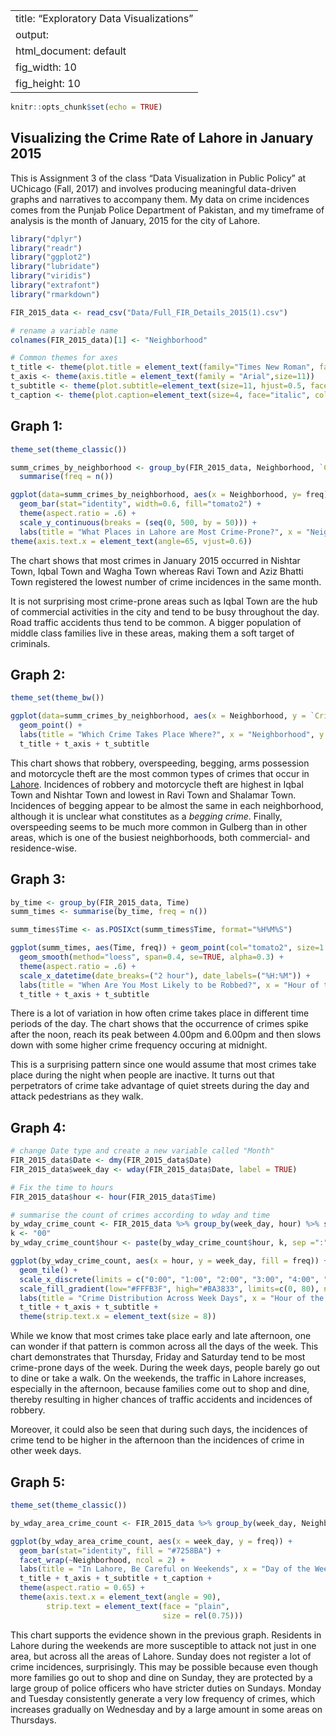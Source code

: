 
---
title: "Exploratory Data Visualizations"
output:
  html_document: default
  fig_width: 10 
  fig_height: 10
---

```r
knitr::opts_chunk$set(echo = TRUE)
```

## Visualizing the Crime Rate of Lahore in January 2015

This is Assignment 3 of the class "Data Visualization in Public Policy" at UChicago (Fall, 2017) and involves producing meaningful data-driven graphs and narratives to accompany them. My data on crime incidences comes from the Punjab Police Department of Pakistan, and my timeframe of analysis is the month of January, 2015 for the city of Lahore. 

```r
library("dplyr")
library("readr")
library("ggplot2")
library("lubridate")
library("viridis")
library("extrafont")
library("rmarkdown")

FIR_2015_data <- read_csv("Data/Full_FIR_Details_2015(1).csv")

# rename a variable name
colnames(FIR_2015_data)[1] <- "Neighborhood"

# Common themes for axes
t_title <- theme(plot.title = element_text(family="Times New Roman", face="bold", size=20, hjust=0.5))
t_axis <- theme(axis.title = element_text(family = "Arial",size=11))
t_subtitle <- theme(plot.subtitle=element_text(size=11, hjust=0.5, face="italic", color="black"))
t_caption <- theme(plot.caption=element_text(size=4, face="italic", color="black"))
```

## Graph 1:

```r
theme_set(theme_classic())

summ_crimes_by_neighborhood <- group_by(FIR_2015_data, Neighborhood, `Crime Type`) %>% 
  summarise(freq = n())

ggplot(data=summ_crimes_by_neighborhood, aes(x = Neighborhood, y= freq)) + 
  geom_bar(stat="identity", width=0.6, fill="tomato2") +
  theme(aspect.ratio = .6) +
  scale_y_continuous(breaks = (seq(0, 500, by = 50))) +
  labs(title = "What Places in Lahore are Most Crime-Prone?", x = "Neighborhood", y = "Frequency of Crime Incidences", subtitle="Number of crime occurrences in   different neighborhoods in January 2015.", caption = "Source: Punjab Police Department") + t_title + t_axis + t_subtitle + 
theme(axis.text.x = element_text(angle=65, vjust=0.6))
```

The chart shows that most crimes in January 2015 occurred in Nishtar Town, Iqbal Town and Wagha Town whereas Ravi Town and Aziz Bhatti Town registered the lowest number of crime incidences in the same month. 

It is not surprising most crime-prone areas such as Iqbal Town are the hub of commercial activities in the city and tend to be busy throughout the day. Road traffic accidents thus tend to be common. A bigger population of middle class families live in these areas, making them a soft target of criminals.


## Graph 2:

```r
theme_set(theme_bw())

ggplot(data=summ_crimes_by_neighborhood, aes(x = Neighborhood, y = `Crime Type`, size = freq)) + 
  geom_point() +
  labs(title = "Which Crime Takes Place Where?", x = "Neighborhood", y = "Total Crime Incidences (January 2015)", subtitle="Crime rate of different crime types in different neighborhoods of Lahore in January 2015.", caption = "Source: Punjab Police Department") +
  t_title + t_axis + t_subtitle
```
This chart shows that robbery, overspeeding, begging, arms possession and motorcycle theft are the most common types of crimes that occur in [Lahore](https://www.geo.tv/latest/130148-After-Karachi-street-crimes-on-the-rise-in-Lahore). Incidences of robbery and motorcycle theft are highest in Iqbal Town and Nishtar Town and lowest in Ravi Town and Shalamar Town. Incidences of begging appear to be almost the same in each neighborhood, although it is unclear what constitutes as a *begging crime*. Finally, overspeeding seems to be much more common in Gulberg than in other areas, which is one of the busiest neighborhoods, both commercial- and residence-wise.


## Graph 3:
```r
by_time <- group_by(FIR_2015_data, Time) 
summ_times <- summarise(by_time, freq = n())

summ_times$Time <- as.POSIXct(summ_times$Time, format="%H%M%S")

ggplot(summ_times, aes(Time, freq)) + geom_point(col="tomato2", size=1.5) + 
  geom_smooth(method="loess", span=0.4, se=TRUE, alpha=0.3) +
  theme(aspect.ratio = .6) +
  scale_x_datetime(date_breaks=("2 hour"), date_labels=("%H:%M")) +
  labs(title = "When Are You Most Likely to be Robbed?", x = "Hour of the day", y = "Total Crime Incidences every 5 minutes", subtitle="Most crimes in Lahore happened between 2.00pm and 8.00pm in January 2015.", caption = "Source: Punjab Police Department") + 
  t_title + t_axis + t_subtitle
```

There is a lot of variation in how often crime takes place in different time periods of the day. The chart shows that the occurrence of crimes spike after the noon, reach its peak between 4.00pm and 6.00pm and then slows down with some higher crime frequency occuring at midnight. 

This is a surprising pattern since one would assume that most crimes take place during the night when people are inactive. It turns out that perpetrators of crime take advantage of quiet streets during the day and attack pedestrians as they walk. 



## Graph 4:
```r
# change Date type and create a new variable called "Month"
FIR_2015_data$Date <- dmy(FIR_2015_data$Date)
FIR_2015_data$week_day <- wday(FIR_2015_data$Date, label = TRUE)

# Fix the time to hours
FIR_2015_data$hour <- hour(FIR_2015_data$Time)

# summarise the count of crimes according to wday and time
by_wday_crime_count <- FIR_2015_data %>% group_by(week_day, hour) %>% summarise(freq = n())
k <- "00"
by_wday_crime_count$hour <- paste(by_wday_crime_count$hour, k, sep =":")

ggplot(by_wday_crime_count, aes(x = hour, y = week_day, fill = freq)) + 
  geom_tile() +
  scale_x_discrete(limits = c("0:00", "1:00", "2:00", "3:00", "4:00", "5:00", "6:00", "7:00", "8:00", "9:00", "10:00", "11:00", "12:00", "13:00", "14:00", "15:00", "16:00", "17:00", "18:00", "19:00", "20:00", "21:00", "22:00", "23:00")) +
  scale_fill_gradient(low="#FFFB3F", high="#BA3833", limits=c(0, 80), na.value="transparent") +
  labs(title = "Crime Distribution Across Week Days", x = "Hour of the day", y = "Day of the week", subtitle="Most crimes in Lahore occurred on Thurs, Fri and Sat during midday and early afternoon in January 2015.", caption = "Source: Punjab Police Department") + 
  t_title + t_axis + t_subtitle + 
  theme(strip.text.x = element_text(size = 8))
```

While we know that most crimes take place early and late afternoon, one can wonder if that pattern is common across all the days of the week. This chart demonstrates that Thursday, Friday and Saturday tend to be most crime-prone days of the week. During the week days, people barely go out to dine or take a walk. On the weekends, the traffic in Lahore increases, especially in the afternoon, because families come out to shop and dine, thereby resulting in higher chances of traffic accidents and incidences of robbery.

Moreover, it could also be seen that during such days, the incidences of crime tend to be higher in the afternoon than the incidences of crime in other week days.

## Graph 5:
```r
theme_set(theme_classic())

by_wday_area_crime_count <- FIR_2015_data %>% group_by(week_day, Neighborhood) %>% summarise(freq = n())

ggplot(by_wday_area_crime_count, aes(x = week_day, y = freq)) + 
  geom_bar(stat="identity", fill = "#7258BA") +
  facet_wrap(~Neighborhood, ncol = 2) + 
  labs(title = "In Lahore, Be Careful on Weekends", x = "Day of the Week", y = "Total Crime Incidences in January 2015", subtitle="Most neighborhoods of Lahore are crime-prone on Thurs, Fri and Sat during midday and early afternoon in January 2015.", caption = "Source: Punjab Police Department") + 
  t_title + t_axis + t_subtitle + t_caption +
  theme(aspect.ratio = 0.65) +
  theme(axis.text.x = element_text(angle = 90),
        strip.text = element_text(face = "plain", 
                                  size = rel(0.75)))
```

This chart supports the evidence shown in the previous graph. Residents in Lahore during the weekends are more susceptible to attack not just in one area, but across all the areas of Lahore. Sunday does not register a lot of crime incidences, surprisingly. This may be possible because even though more families go out to shop and dine on Sunday, they are protected by a large group of police officers who have stricter duties on Sundays. Monday and Tuesday consistently generate a very low frequency of crimes, which increases gradually on Wednesday and by a large amount in some areas on Thursdays.

